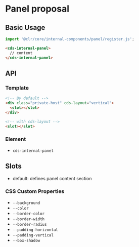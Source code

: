 
<Meta title="Components(Preview)/Panel/Proposal" />

# Panel proposal

## Basic Usage

```typescript
import '@clr/core/internal-components/panel/register.js';
```

```html
<cds-internal-panel>
  // content
</cds-internal-panel>
```

## API

### Template

```html
<!-- By default -->
<div class="private-host" cds-layout="vertical">
  <slot></slot>
</div>

<!-- with cds-layout -->
<slot></slot>
```

### Element

- `cds-internal-panel`

## Slots

- default: defines panel content section

### CSS Custom Properties

- `--background`
- `--color`
- `--border-color`
- `--border-width`
- `--border-radius`
- `--padding-horizontal`
- `--padding-vertical`
- `--box-shadow`
